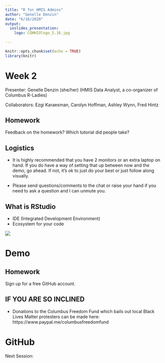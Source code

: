 ```yaml
---
title: "R for HMIS Admins"
author: "Genelle Denzin"
date: "6/16/2020"
output: 
  ioslides_presentation:
    logo: COHHIOlogo_5.16.jpg
    
---
```


```r
knitr::opts_chunk$set(echo = TRUE)
library(knitr)
```

# Week 2

Presenter: Genelle Denzin (she/her)
(HMIS Data Analyst, a co-organizer of Columbus R-Ladies)

Collaborators: Ezgi Karaesman, Carolyn Hoffman, Ashley Wynn, Fred Hintz

## Homework

Feedback on the homework? Which tutorial did people take?

## Logistics

- It is highly recommended that you have 2 monitors or an extra laptop on hand. If you do have a way of setting that up between now and the demo, go ahead. If not, it's ok to just do your best or just follow along visually.

- Please send questions/comments to the chat or raise your hand if you need to ask a question and I can unmute you.

## What is RStudio

- IDE (Integrated Development Environment)
- Ecosystem for your code

![](images/room.jpg)

# Demo

## Homework 

Sign up for a free GitHub account.

## IF YOU ARE SO INCLINED

- Donations to the Columbus Freedom Fund which bails out local Black Lives Matter protesters can be made here: https://www.paypal.me/columbusfreedomfund

# GitHub

Next Session:
